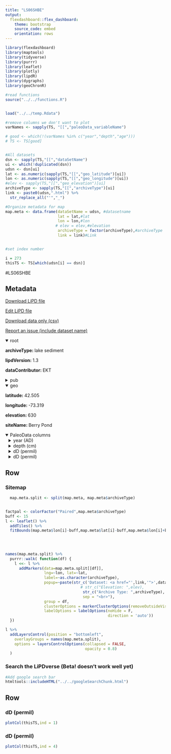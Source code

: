 ```yaml
---
title: "LS06SHBE"
output: 
  flexdashboard::flex_dashboard:
    theme: bootstrap
    source_code: embed
    orientation: rows
---
```


```r
library(flexdashboard)
library(maptools)
library(tidyverse)
library(purrr)
library(leaflet)
library(plotly)
library(lipdR)
library(dygraphs)
library(geoChronR)

#read functions
source("../../functions.R")


load("../../temp.Rdata")

#remove columns we don't want to plot
varNames <- sapply(TS, "[[","paleoData_variableName")

# good <- which(!(varNames %in% c("year","depth","age")))
# TS <- TS[good]


#All datasets
dsn <- sapply(TS,"[[","dataSetName")
ui <- which(!duplicated(dsn))
udsn <- dsn[ui]
lat <- as.numeric(sapply(TS,"[[","geo_latitude")[ui])
lon <- as.numeric(sapply(TS,"[[","geo_longitude")[ui])
#elev <- sapply(TS,"[[","geo_elevation")[ui]
archiveType <- sapply(TS,"[[","archiveType")[ui]
link <- paste0(udsn,".html") %>% 
  str_replace_all("'","_")

#Organize metadata for map
map.meta <- data.frame(dataSetName = udsn, #datasetname
                       lat = lat,#lat
                       lon = lon,#lon
                      # elev = elev,#elevation
                       archiveType = factor(archiveType),#archiveType
                       link = link)#Link


#set index number

i = 273
thisTS <- TS[which(udsn[i] == dsn)]
```
#LS06SHBE

Metadata {.sidebar}
-------------------------------------
[Download LiPD file](LS06SHBE.lpd)
            

[Edit LiPD file](http://lipd.net/playground?source=http://lipdverse.org/iso2kv0_11_0/LS06SHBE.lpd)
            

[Download data only (csv)](LS06SHBE.csv)
            

[Report an issue (include dataset name)](https://github.com/nickmckay/LiPDverse/issues)

<details open style="margin-left: 0px">
<summary>root</summary>
<p style="margin-left: 0px"><strong>archiveType: </strong>lake sediment
<p style="margin-left: 0px"><strong>lipdVersion: </strong>1.3
<p style="margin-left: 0px"><strong>dataContributor: </strong>EKT
</details>
<details>
<summary>pub</summary>
<details style="margin-left: 10px">
<summary>pub1</summary>
<p style="margin-left: 10px"><strong>author: </strong>Shuman, Bryan , Huang, Yongsong , Newby, Paige , Wang, Yi
<p style="margin-left: 10px"><strong>journal: </strong>Quaternary Science Reviews
<p style="margin-left: 10px"><strong>volume: </strong>25
<p style="margin-left: 10px"><strong>pubYear: </strong>NA
<p style="margin-left: 10px"><strong>title: </strong>Compound-specific isotopic analyses track changes in seasonal precipitation regimes in the Northeastern United States at ca 8200calyrBP
<p style="margin-left: 10px"><strong>DOI: </strong>10.1016/j.quascirev.2006.02.021
</details>
<details style="margin-left: 10px">
<summary>pub2</summary>
<p style="margin-left: 10px"><strong>pubYear: </strong>NA
</details>
</details>
<details open style="margin-left: 0px">
<summary>geo</summary>
<p style="margin-left: 0px"><strong>latitude: </strong>42.505
<p style="margin-left: 0px"><strong>longitude: </strong>-73.319
<p style="margin-left: 0px"><strong>elevation: </strong>630
<p style="margin-left: 0px"><strong>siteName: </strong>Berry Pond
</details>
<details open>
<summary>PaleoData columns</summary>
<details style="margin-left: 10px">
<summary>year (AD)</summary>
<p style="margin-left: 10px"><strong>TSid: </strong>MATa0273b9d37
<p style="margin-left: 10px"><strong>variableName: </strong>year
<p style="margin-left: 10px"><strong>units: </strong>AD
<p style="margin-left: 10px"><strong>description: </strong>Year AD
</details>
<details style="margin-left: 10px">
<summary>depth (cm)</summary>
<p style="margin-left: 10px"><strong>TSid: </strong>LPD0779737d
<p style="margin-left: 10px"><strong>variableName: </strong>depth
<p style="margin-left: 10px"><strong>units: </strong>cm
<p style="margin-left: 10px"><strong>description: </strong>depth
</details>
<details style="margin-left: 10px">
<summary>dD (permil)</summary>
<p style="margin-left: 10px"><strong>TSid: </strong>LS06SHBE01B
<p style="margin-left: 10px"><strong>variableName: </strong>dD
<p style="margin-left: 10px"><strong>units: </strong>permil
<p style="margin-left: 10px"><strong>description: </strong>terrestrial biomarker
<details>
<summary>interpretation</summary>
<details style="margin-left: 20px">
<summary>1</summary>
<p style="margin-left: 20px"><strong>basis: </strong>Given the lack of correlation between dDlw and pollen- inferred mean July temperatures (Fig. 6), the downcore dDlw changes likely represent either a change in the ratio of soil water and precipitation utilized by the vegetation and/ or a change in source and pathway of regional precipita- tion. The dDlw data may indicate a heavy reliance of terrestrial plants on cool-season derived soil moisture from 11,000?8000 cal yr BP when conditions were dry. Growing- season precipitation may have been too low to provide sufficient water to the plants. An alternative and not mutually exclusive interpretation is that growing-season precipitation was not enriched in deuterium from 11,000?8000 cal yr BP because the presence of high pressure over the Laurentide ice sheet prevented the northward advection of humid, sub-tropical airmasses that are important for summer precipitation today. Both interpre- tations are consistent with Shuman and Donnelly?s (2006) interpretation that low lake levels prior to ca 8200 cal yr BP resulted from low summer precipitation rates and a high ratio of winter to summer precipitation.
<p style="margin-left: 20px"><strong>interpDirection: </strong>depends
<p style="margin-left: 20px"><strong>scope: </strong>climate
<p style="margin-left: 20px"><strong>seasonality: </strong>depends
<p style="margin-left: 20px"><strong>variable: </strong>circulation changes caused by ice sheet topography. Precipitation seasonality.
<p style="margin-left: 20px"><strong>variableDetail: </strong>air
<p style="margin-left: 20px"><strong>direction: </strong>depends
</details>
<details style="margin-left: 20px">
<summary>2</summary>
<p style="margin-left: 20px"><strong>basis: </strong>Given the lack of correlation between dDlw and pollen- inferred mean July temperatures (Fig. 6), the downcore dDlw changes likely represent either a change in the ratio of soil water and precipitation utilized by the vegetation and/ or a change in source and pathway of regional precipita- tion. The dDlw data may indicate a heavy reliance of terrestrial plants on cool-season derived soil moisture from 11,000?8000 cal yr BP when conditions were dry. Growing- season precipitation may have been too low to provide sufficient water to the plants. An alternative and not mutually exclusive interpretation is that growing-season precipitation was not enriched in deuterium from 11,000?8000 cal yr BP because the presence of high pressure over the Laurentide ice sheet prevented the northward advection of humid, sub-tropical airmasses that are important for summer precipitation today. Both interpre- tations are consistent with Shuman and Donnelly?s (2006) interpretation that low lake levels prior to ca 8200 cal yr BP resulted from low summer precipitation rates and a high ratio of winter to summer precipitation.
<p style="margin-left: 20px"><strong>direction: </strong>positive
<p style="margin-left: 20px"><strong>inferredMaterial: </strong>soil water
<p style="margin-left: 20px"><strong>mathematicalRelation: </strong>depends on the source area and transport path to the study site
<p style="margin-left: 20px"><strong>rank: </strong>NA
<p style="margin-left: 20px"><strong>scope: </strong>isotope
<p style="margin-left: 20px"><strong>seasonality: </strong>summer
<p style="margin-left: 20px"><strong>variable: </strong>P_isotope
<p style="margin-left: 20px"><strong>coefficient: </strong>NA
<p style="margin-left: 20px"><strong>fraction: </strong>NA
</details>
<details style="margin-left: 20px">
<summary>3</summary>
<p style="margin-left: 20px"><strong>basis: </strong>Given the lack of correlation between dDlw and pollen- inferred mean July temperatures (Fig. 6), the downcore dDlw changes likely represent either a change in the ratio of soil water and precipitation utilized by the vegetation and/ or a change in source and pathway of regional precipita- tion. The dDlw data may indicate a heavy reliance of terrestrial plants on cool-season derived soil moisture from 11,000?8000 cal yr BP when conditions were dry. Growing- season precipitation may have been too low to provide sufficient water to the plants. An alternative and not mutually exclusive interpretation is that growing-season precipitation was not enriched in deuterium from 11,000?8000 cal yr BP because the presence of high pressure over the Laurentide ice sheet prevented the northward advection of humid, sub-tropical airmasses that are important for summer precipitation today. Both interpre- tations are consistent with Shuman and Donnelly?s (2006) interpretation that low lake levels prior to ca 8200 cal yr BP resulted from low summer precipitation rates and a high ratio of winter to summer precipitation.
<p style="margin-left: 20px"><strong>direction: </strong>depends on which season provides source moisture for plants
<p style="margin-left: 20px"><strong>mathematicalRelation: </strong>depends on which season provides source moisture for plants
<p style="margin-left: 20px"><strong>rank: </strong>NA
<p style="margin-left: 20px"><strong>scope: </strong>isotope
<p style="margin-left: 20px"><strong>seasonality: </strong>changes depending on which season provides source moisture for plants
<p style="margin-left: 20px"><strong>variable: </strong>precipitation seasonality
<p style="margin-left: 20px"><strong>coefficient: </strong>NA
<p style="margin-left: 20px"><strong>fraction: </strong>NA
</details>
<details style="margin-left: 20px">
<summary>4</summary>
<p style="margin-left: 20px"><strong>coefficient: </strong>NA
<p style="margin-left: 20px"><strong>fraction: </strong>NA
<p style="margin-left: 20px"><strong>rank: </strong>NA
<p style="margin-left: 20px"><strong>scope: </strong>isotope
</details>
</details>
</details>
<details style="margin-left: 10px">
<summary>dD (permil)</summary>
<p style="margin-left: 10px"><strong>TSid: </strong>LS06SHBE01A
<p style="margin-left: 10px"><strong>variableName: </strong>dD
<p style="margin-left: 10px"><strong>units: </strong>permil
<p style="margin-left: 10px"><strong>description: </strong>aquatic biomarker
<details>
<summary>interpretation</summary>
<details style="margin-left: 20px">
<summary>1</summary>
<p style="margin-left: 20px"><strong>basis: </strong>match with pollen based January temperature, C16 n-acids are produced by aquatic plants, and ponds in this region are recharged mainly by winter precipitation (Shuman and Donnelly, 2006, Quat Res, 65:44-56)
<p style="margin-left: 20px"><strong>interpDirection: </strong>positive
<p style="margin-left: 20px"><strong>scope: </strong>climate
<p style="margin-left: 20px"><strong>seasonality: </strong>winter
<p style="margin-left: 20px"><strong>variable: </strong>T
<p style="margin-left: 20px"><strong>variableDetail: </strong>air
</details>
<details style="margin-left: 20px">
<summary>2</summary>
<p style="margin-left: 20px"><strong>basis: </strong>match with pollen based January temperature, C16 n-acids are produced by aquatic plants, and ponds in this region are recharged mainly by winter precipitation
<p style="margin-left: 20px"><strong>direction: </strong>negative
<p style="margin-left: 20px"><strong>inferredMaterial: </strong>lake water
<p style="margin-left: 20px"><strong>integrationTime: </strong>1 to 2
<p style="margin-left: 20px"><strong>integrationTimeBasis: </strong>lake equilibrium with the mean annual balance of precipitation and evaporation across the watershed
<p style="margin-left: 20px"><strong>integrationTimeUnits: </strong>years
<p style="margin-left: 20px"><strong>mathematicalRelation: </strong>linear
<p style="margin-left: 20px"><strong>scope: </strong>isotope
<p style="margin-left: 20px"><strong>seasonality: </strong>winter
<p style="margin-left: 20px"><strong>variable: </strong>P_E
<p style="margin-left: 20px"><strong>coefficient: </strong>NA
<p style="margin-left: 20px"><strong>fraction: </strong>NA
<p style="margin-left: 20px"><strong>rank: </strong>NA
</details>
<details style="margin-left: 20px">
<summary>3</summary>
<p style="margin-left: 20px"><strong>coefficient: </strong>NA
<p style="margin-left: 20px"><strong>fraction: </strong>NA
<p style="margin-left: 20px"><strong>rank: </strong>NA
<p style="margin-left: 20px"><strong>scope: </strong>isotope
</details>
<details style="margin-left: 20px">
<summary>4</summary>
<p style="margin-left: 20px"><strong>coefficient: </strong>NA
<p style="margin-left: 20px"><strong>fraction: </strong>NA
<p style="margin-left: 20px"><strong>rank: </strong>NA
<p style="margin-left: 20px"><strong>scope: </strong>isotope
</details>
</details>
</details>

Row {.tabset .tabset-fade}
-----------------------------------------------------------------------

### Sitemap

```r
  map.meta.split <- split(map.meta, map.meta$archiveType)


factpal <- colorFactor("Paired",map.meta$archiveType)
buff <- 15
l <- leaflet() %>% 
  addTiles() %>% 
  fitBounds(map.meta$lon[i]-buff,map.meta$lat[i]-buff,map.meta$lon[i]+buff,map.meta$lat[i]+buff)
  

  
  
names(map.meta.split) %>%
  purrr::walk( function(df) {
    l <<- l %>%
      addMarkers(data=map.meta.split[[df]],
                 lng=~lon, lat=~lat,
                 label=~as.character(archiveType),
                 popup=~paste(str_c('Dataset: <a href="',link,'">',dataSetName,'</a>'),
                                 # str_c("Elevation: ",elev),
                                  str_c("Archive Type: ",archiveType),
                                  sep = "<br>"),
                 group = df,
                 clusterOptions = markerClusterOptions(removeOutsideVisibleBounds = F),
                 labelOptions = labelOptions(noHide = F,
                                             direction = 'auto'))
  })

l %>%
  addLayersControl(position = "bottomleft",
    overlayGroups = names(map.meta.split),
    options = layersControlOptions(collapsed = FALSE,
                                   opacity = 0.8)
  )
```

### Search the LiPDverse (Beta! doesn't work well yet)
```r
#Add google search bar
htmltools::includeHTML("../../googleSearchChunk.html")
```


Row {.tabset .tabset-fade}
-----------------------------------------------------------------------

### dD (permil)
```r
plotCol(thisTS,ind = 1)
```

### dD (permil)
```r
plotCol(thisTS,ind = 4)
```
